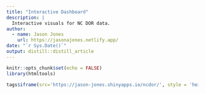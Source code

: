 ```yaml
---
title: "Interactive Dashboard"
description: |
  Interactive visuals for NC DOR data.
author:
  - name: Jason Jones 
    url: https://jasonajones.netlify.app/
date: "`r Sys.Date()`"
output: distill::distill_article
---
```


```r
knitr::opts_chunk$set(echo = FALSE)
library(htmltools)
```

```r
tags$iframe(src='https://jason-jones.shinyapps.io/ncdor/', style = 'height:600px; width: 100%; border:0px;')
```







